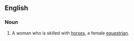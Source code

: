 ==English==
===Noun===
{{en-noun|horsewomen}}

#A woman who is skilled with [[horse]]s, a female [[equestrian]].